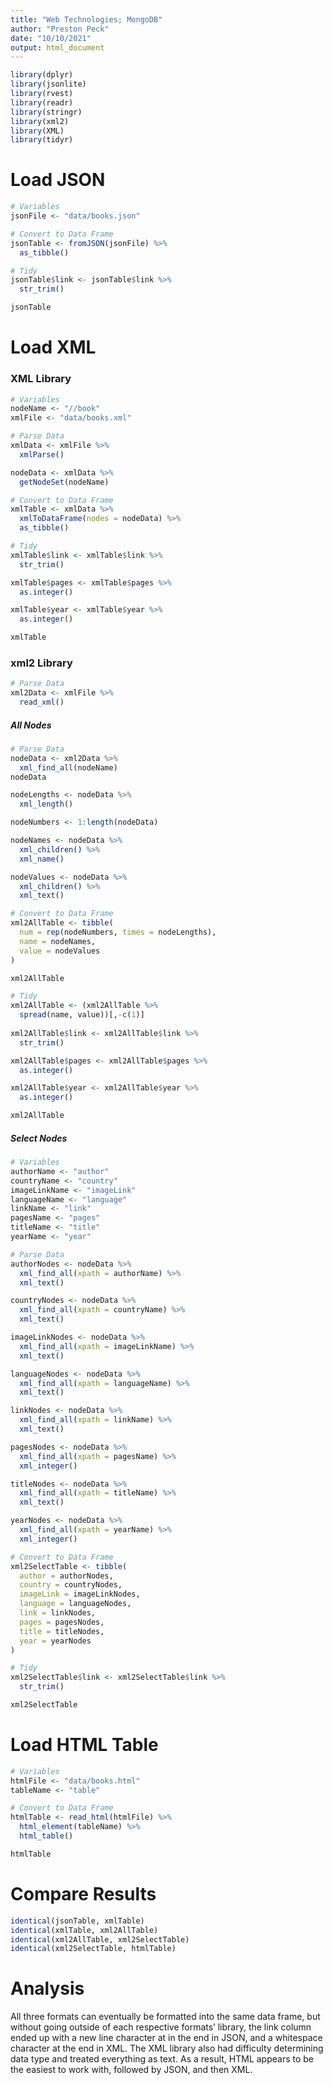 ```yaml
---
title: "Web Technologies; MongoDB"
author: "Preston Peck"
date: "10/10/2021"
output: html_document
---
```


```r
library(dplyr)
library(jsonlite)
library(rvest)
library(readr)
library(stringr)
library(xml2)
library(XML)
library(tidyr)
```

# Load JSON
```r
# Variables
jsonFile <- "data/books.json"

# Convert to Data Frame
jsonTable <- fromJSON(jsonFile) %>%
  as_tibble()

# Tidy
jsonTable$link <- jsonTable$link %>%
  str_trim()

jsonTable
```

# Load XML
### XML Library
```r
# Variables
nodeName <- "//book"
xmlFile <- "data/books.xml"

# Parse Data
xmlData <- xmlFile %>%
  xmlParse()

nodeData <- xmlData %>%
  getNodeSet(nodeName)

# Convert to Data Frame
xmlTable <- xmlData %>%
  xmlToDataFrame(nodes = nodeData) %>%
  as_tibble()

# Tidy
xmlTable$link <- xmlTable$link %>%
  str_trim()

xmlTable$pages <- xmlTable$pages %>%
  as.integer()

xmlTable$year <- xmlTable$year %>%
  as.integer()

xmlTable
```
### xml2 Library
```r
# Parse Data
xml2Data <- xmlFile %>%
  read_xml()
```
##### All Nodes
```r
# Parse Data
nodeData <- xml2Data %>%
  xml_find_all(nodeName)
nodeData

nodeLengths <- nodeData %>%
  xml_length()

nodeNumbers <- 1:length(nodeData)

nodeNames <- nodeData %>%
  xml_children() %>%
  xml_name()

nodeValues <- nodeData %>%
  xml_children() %>%
  xml_text()

# Convert to Data Frame
xml2AllTable <- tibble(
  num = rep(nodeNumbers, times = nodeLengths),
  name = nodeNames, 
  value = nodeValues
)

xml2AllTable

# Tidy
xml2AllTable <- (xml2AllTable %>%
  spread(name, value))[,-c(1)]
  
xml2AllTable$link <- xml2AllTable$link %>%
  str_trim()

xml2AllTable$pages <- xml2AllTable$pages %>%
  as.integer()

xml2AllTable$year <- xml2AllTable$year %>%
  as.integer()

xml2AllTable
```
##### Select Nodes
```r
# Variables
authorName <- "author"
countryName <- "country"
imageLinkName <- "imageLink"
languageName <- "language"
linkName <- "link"
pagesName <- "pages"
titleName <- "title"
yearName <- "year"

# Parse Data
authorNodes <- nodeData %>%
  xml_find_all(xpath = authorName) %>%
  xml_text()

countryNodes <- nodeData %>%
  xml_find_all(xpath = countryName) %>%
  xml_text()

imageLinkNodes <- nodeData %>%
  xml_find_all(xpath = imageLinkName) %>%
  xml_text()

languageNodes <- nodeData %>%
  xml_find_all(xpath = languageName) %>%
  xml_text()

linkNodes <- nodeData %>%
  xml_find_all(xpath = linkName) %>%
  xml_text()

pagesNodes <- nodeData %>%
  xml_find_all(xpath = pagesName) %>%
  xml_integer()

titleNodes <- nodeData %>%
  xml_find_all(xpath = titleName) %>%
  xml_text()

yearNodes <- nodeData %>%
  xml_find_all(xpath = yearName) %>%
  xml_integer()

# Convert to Data Frame
xml2SelectTable <- tibble(
  author = authorNodes,
  country = countryNodes,
  imageLink = imageLinkNodes,
  language = languageNodes,
  link = linkNodes,
  pages = pagesNodes,
  title = titleNodes,
  year = yearNodes
)

# Tidy
xml2SelectTable$link <- xml2SelectTable$link %>%
  str_trim()

xml2SelectTable
```

# Load HTML Table
```r
# Variables
htmlFile <- "data/books.html"
tableName <- "table"

# Convert to Data Frame
htmlTable <- read_html(htmlFile) %>%
  html_element(tableName) %>%
  html_table()

htmlTable
```

# Compare Results
```r
identical(jsonTable, xmlTable)
identical(xmlTable, xml2AllTable)
identical(xml2AllTable, xml2SelectTable)
identical(xml2SelectTable, htmlTable)
```

# Analysis
All three formats can eventually be formatted into the same data frame, but without going outside of each respective formats' library, the link column ended up with a new line character at in the end in JSON, and a whitespace character at the end in XML. The XML library also had difficulty determining data type and treated everything as text. As a result, HTML appears to be the easiest to work with, followed by JSON, and then XML.